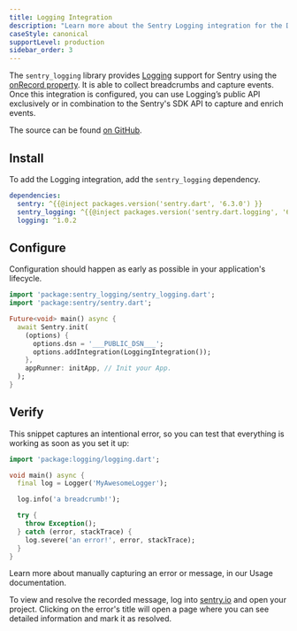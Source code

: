 ```yaml
---
title: Logging Integration
description: "Learn more about the Sentry Logging integration for the Dart SDK."
caseStyle: canonical
supportLevel: production
sidebar_order: 3
---
```


The `sentry_logging` library provides [Logging](https://pub.dev/packages/logging) support for Sentry using the [onRecord property](https://pub.dev/documentation/logging/latest/logging/Logger/onRecord.html). It is able to collect breadcrumbs and capture events. Once this integration is configured, you can use Logging’s public API exclusively or in combination to the Sentry's SDK API to capture and enrich events.

The source can be found [on GitHub](https://github.com/getsentry/sentry-dart/tree/main/logging/).

## Install

To add the Logging integration, add the `sentry_logging` dependency.

```yml {filename:pubspec.yaml}
dependencies:
  sentry: ^{{@inject packages.version('sentry.dart', '6.3.0') }}
  sentry_logging: ^{{@inject packages.version('sentry.dart.logging', '6.3.0') }}
  logging: ^1.0.2
```

## Configure

Configuration should happen as early as possible in your application's lifecycle.

<SignInNote />

```dart
import 'package:sentry_logging/sentry_logging.dart';
import 'package:sentry/sentry.dart';

Future<void> main() async {
  await Sentry.init(
    (options) {
      options.dsn = '___PUBLIC_DSN___';
      options.addIntegration(LoggingIntegration());
    },
    appRunner: initApp, // Init your App.
  );
}
```

## Verify

This snippet captures an intentional error, so you can test that everything is working as soon as you set it up:

```dart
import 'package:logging/logging.dart';

void main() async {
  final log = Logger('MyAwesomeLogger');

  log.info('a breadcrumb!');

  try {
    throw Exception();
  } catch (error, stackTrace) {
    log.severe('an error!', error, stackTrace);
  }
}
```

<Note>

Learn more about manually capturing an error or message, in our <PlatformLink to="/usage/">Usage documentation</PlatformLink>.

</Note>

To view and resolve the recorded message, log into [sentry.io](https://sentry.io) and open your project. Clicking on the error's title will open a page where you can see detailed information and mark it as resolved.
